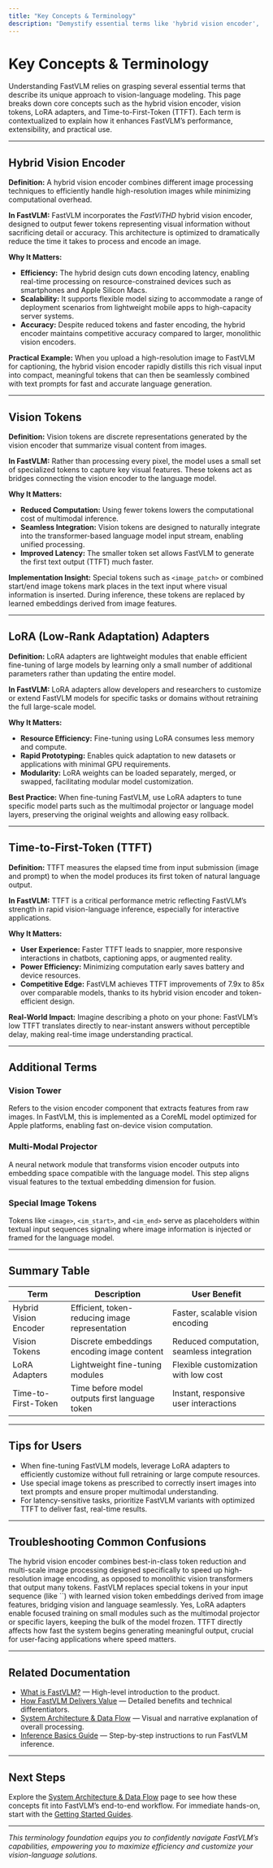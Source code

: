 ```yaml
---
title: "Key Concepts & Terminology"
description: "Demystify essential terms like 'hybrid vision encoder', 'vision tokens', 'LoRA adapters', and 'Time-to-First-Token (TTFT)'. This page gives concise definitions, contextualized by how each concept contributes to FastVLM’s performance, extensibility, and usability."
---
```


# Key Concepts & Terminology

Understanding FastVLM relies on grasping several essential terms that describe its unique approach to vision-language modeling. This page breaks down core concepts such as the hybrid vision encoder, vision tokens, LoRA adapters, and Time-to-First-Token (TTFT). Each term is contextualized to explain how it enhances FastVLM’s performance, extensibility, and practical use.

---

## Hybrid Vision Encoder

**Definition:**
A hybrid vision encoder combines different image processing techniques to efficiently handle high-resolution images while minimizing computational overhead.

**In FastVLM:**
FastVLM incorporates the *FastViTHD* hybrid vision encoder, designed to output fewer tokens representing visual information without sacrificing detail or accuracy. This architecture is optimized to dramatically reduce the time it takes to process and encode an image.

**Why It Matters:**
- **Efficiency:** The hybrid design cuts down encoding latency, enabling real-time processing on resource-constrained devices such as smartphones and Apple Silicon Macs.
- **Scalability:** It supports flexible model sizing to accommodate a range of deployment scenarios from lightweight mobile apps to high-capacity server systems.
- **Accuracy:** Despite reduced tokens and faster encoding, the hybrid encoder maintains competitive accuracy compared to larger, monolithic vision encoders.

**Practical Example:**
When you upload a high-resolution image to FastVLM for captioning, the hybrid vision encoder rapidly distills this rich visual input into compact, meaningful tokens that can then be seamlessly combined with text prompts for fast and accurate language generation.

---

## Vision Tokens

**Definition:**
Vision tokens are discrete representations generated by the vision encoder that summarize visual content from images.

**In FastVLM:**
Rather than processing every pixel, the model uses a small set of specialized tokens to capture key visual features. These tokens act as bridges connecting the vision encoder to the language model.

**Why It Matters:**
- **Reduced Computation:** Using fewer tokens lowers the computational cost of multimodal inference.
- **Seamless Integration:** Vision tokens are designed to naturally integrate into the transformer-based language model input stream, enabling unified processing.
- **Improved Latency:** The smaller token set allows FastVLM to generate the first text output (TTFT) much faster.

**Implementation Insight:**
Special tokens such as `<image_patch>` or combined start/end image tokens mark places in the text input where visual information is inserted. During inference, these tokens are replaced by learned embeddings derived from image features.

---

## LoRA (Low-Rank Adaptation) Adapters

**Definition:**
LoRA adapters are lightweight modules that enable efficient fine-tuning of large models by learning only a small number of additional parameters rather than updating the entire model.

**In FastVLM:**
LoRA adapters allow developers and researchers to customize or extend FastVLM models for specific tasks or domains without retraining the full large-scale model.

**Why It Matters:**
- **Resource Efficiency:** Fine-tuning using LoRA consumes less memory and compute.
- **Rapid Prototyping:** Enables quick adaptation to new datasets or applications with minimal GPU requirements.
- **Modularity:** LoRA weights can be loaded separately, merged, or swapped, facilitating modular model customization.

**Best Practice:**
When fine-tuning FastVLM, use LoRA adapters to tune specific model parts such as the multimodal projector or language model layers, preserving the original weights and allowing easy rollback.

---

## Time-to-First-Token (TTFT)

**Definition:**
TTFT measures the elapsed time from input submission (image and prompt) to when the model produces its first token of natural language output.

**In FastVLM:**
TTFT is a critical performance metric reflecting FastVLM’s strength in rapid vision-language inference, especially for interactive applications.

**Why It Matters:**
- **User Experience:** Faster TTFT leads to snappier, more responsive interactions in chatbots, captioning apps, or augmented reality.
- **Power Efficiency:** Minimizing computation early saves battery and device resources.
- **Competitive Edge:** FastVLM achieves TTFT improvements of 7.9x to 85x over comparable models, thanks to its hybrid vision encoder and token-efficient design.

**Real-World Impact:**
Imagine describing a photo on your phone: FastVLM’s low TTFT translates directly to near-instant answers without perceptible delay, making real-time image understanding practical.

---

## Additional Terms

### Vision Tower

Refers to the vision encoder component that extracts features from raw images. In FastVLM, this is implemented as a CoreML model optimized for Apple platforms, enabling fast on-device vision computation.

### Multi-Modal Projector

A neural network module that transforms vision encoder outputs into embedding space compatible with the language model. This step aligns visual features to the textual embedding dimension for fusion.

### Special Image Tokens

Tokens like `<image>`, `<im_start>`, and `<im_end>` serve as placeholders within textual input sequences signaling where image information is injected or framed for the language model.

---

## Summary Table

| Term                  | Description                                           | User Benefit                              |
|-----------------------|-------------------------------------------------------|------------------------------------------|
| Hybrid Vision Encoder | Efficient, token-reducing image representation       | Faster, scalable vision encoding         |
| Vision Tokens          | Discrete embeddings encoding image content           | Reduced computation, seamless integration|
| LoRA Adapters          | Lightweight fine-tuning modules                        | Flexible customization with low cost     |
| Time-to-First-Token   | Time before model outputs first language token       | Instant, responsive user interactions    |

---

## Tips for Users

- When fine-tuning FastVLM models, leverage LoRA adapters to efficiently customize without full retraining or large compute resources.
- Use special image tokens as prescribed to correctly insert images into text prompts and ensure proper multimodal understanding.
- For latency-sensitive tasks, prioritize FastVLM variants with optimized TTFT to deliver fast, real-time results.

---

## Troubleshooting Common Confusions

<AccordionGroup title="Common User Questions">
<Accordion title="What exactly is a hybrid vision encoder in FastVLM?">
The hybrid vision encoder combines best-in-class token reduction and multi-scale image processing designed specifically to speed up high-resolution image encoding, as opposed to monolithic vision transformers that output many tokens.
</Accordion>
<Accordion title="How does FastVLM handle images in the text input?">
FastVLM replaces special tokens in your input sequence (like `<image>`) with learned vision token embeddings derived from image features, bridging vision and language seamlessly.
</Accordion>
<Accordion title="Can I fine-tune only part of the model with LoRA adapters?">
Yes, LoRA adapters enable focused training on small modules such as the multimodal projector or specific layers, keeping the bulk of the model frozen.
</Accordion>
<Accordion title="Why is TTFT important?">
TTFT directly affects how fast the system begins generating meaningful output, crucial for user-facing applications where speed matters.
</Accordion>
</AccordionGroup>

---

## Related Documentation

- [What is FastVLM?](/overview/intro-value/fastvlm-overview) — High-level introduction to the product.
- [How FastVLM Delivers Value](/overview/intro-value/core-value-prop) — Detailed benefits and technical differentiators.
- [System Architecture & Data Flow](/overview/architecture-concepts/system-architecture) — Visual and narrative explanation of overall processing.
- [Inference Basics Guide](/guides/core-workflows/inference-basics) — Step-by-step instructions to run FastVLM inference.

---

## Next Steps

Explore the [System Architecture & Data Flow](/overview/architecture-concepts/system-architecture) page to see how these concepts fit into FastVLM’s end-to-end workflow. For immediate hands-on, start with the [Getting Started Guides](/getting-started/setup-local-inference/prerequisites).

---

*This terminology foundation equips you to confidently navigate FastVLM’s capabilities, empowering you to maximize efficiency and customize your vision-language solutions.*
